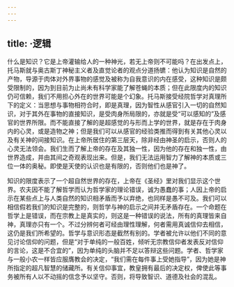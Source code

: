```yaml
---
---
---
```

title: ·逻辑
---




什么是知识？它是上帝灌输给人的一种神光，若无上帝则不可能吗？在出发点上，托马斯就与奥古斯丁神秘主义者及直觉论者的观点分道扬镳：他认为知识是自然的产物，导源于肉体对外界事物的感觉及被称为自我意识的内在感受，这种知识是颇受限制的，因为到目前为止尚未有科学家能了解苍蝇的本质；但在此限度内的知识仍可信赖，我们不用担心外在的世界可能是个幻象。托马斯接受经院哲学对真理所下的定义：当思想与事物相符合时，即是真理，因为智性从感官引入一切的自然知识，对于其外在事物的直接知识，是受肉身所局限的，亦就是受“可以感知的”及感官的世界所限。而不能直接了解的是超感觉的与形而上学的世界，就是存在于肉身内的心灵，或是造物之神；但是我们可以从感官的经验类推而得到有关其他心灵以及有关神的间接知识。在上帝所居住的第三层天，除非经由神圣的启示，否则人的心灵无法领会。我们生而了解上帝的存在及其独一性，因为他的存在和独一性，由世界造成，并由其间之奇观表现出来。但是，我们无法运用智力了解神的本质或三位一体的奥秘。即使是天使的认识也是有限的，否则他们也是神了。

知识的限度表示了一个超自然世界的存在，上帝在《圣经》里对我们显示这个世界。农夫因不能了解哲学而认为哲学家的理论错误，诚为愚蠢的事；人因上帝的启示在某些点上与人类自然的知识相矛盾而予以弃绝，也同样是愚不可及。我们可以相信假若我们的知识是完整的，则哲学与神的启示之间并无矛盾存在。一个命题在哲学上是错误，而在宗教上是真实的，则这是一种错误的说法，所有的真理皆来自神，真理亦只有一个。不过分辨何者可经由理性理解，何者需用真诚信仰去相信，这仍是我们所希望的。哲学与意识形态是截然有别的。学者被允许以他们不同的意见讨论信仰的问题，但是“对于单纯的一般百姓，倾听无宗教信仰者发表反对信仰的言论，这是不合宜的”，因为单纯的头脑并不足以答辩这些问题。学者、哲学家与一般小农一样皆应服膺教会的决定，“我们需在每件事上受她指导”，因为她是神所指定的超凡智慧的储藏所。有关信仰事宜，教皇拥有最后的决定权，俾使此等事务被所有人以不动摇的信念予以坚守。否则，将导致智识、道德及社会的混乱。